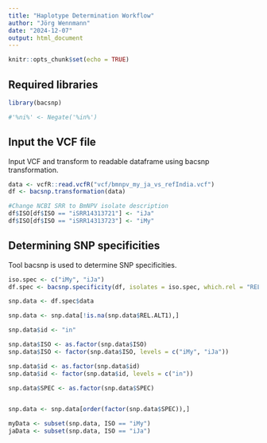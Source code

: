 ```yaml
---
title: "Haplotype Determination Workflow"
author: "Jörg Wennmann"
date: "2024-12-07"
output: html_document
---
```


```r
knitr::opts_chunk$set(echo = TRUE)
```


## Required libraries

```r
library(bacsnp)

#'%ni%' <- Negate('%in%')
```

## Input the VCF file

Input VCF and transform to readable dataframe using bacsnp transformation.

```r
data <- vcfR::read.vcfR("vcf/bmnpv_my_ja_vs_refIndia.vcf")
df <- bacsnp.transformation(data)

#Change NCBI SRR to BmNPV isolate description
df$ISO[df$ISO == "iSRR14313721"] <- "iJa"
df$ISO[df$ISO == "iSRR14313723"] <- "iMy"
```

## Determining SNP specificities

Tool bacsnp is used to determine SNP specificities.

```r
iso.spec <- c("iMy", "iJa")
df.spec <- bacsnp.specificity(df, isolates = iso.spec, which.rel = "REL.ALT1")

snp.data <- df.spec$data

snp.data <- snp.data[!is.na(snp.data$REL.ALT1),]

snp.data$id <- "in"

snp.data$ISO <- as.factor(snp.data$ISO)
snp.data$ISO <- factor(snp.data$ISO, levels = c("iMy", "iJa"))

snp.data$id <- as.factor(snp.data$id)
snp.data$id <- factor(snp.data$id, levels = c("in"))

snp.data$SPEC <- as.factor(snp.data$SPEC)


snp.data <- snp.data[order(factor(snp.data$SPEC)),]

myData <- subset(snp.data, ISO == "iMy")
jaData <- subset(snp.data, ISO == "iJa")
```


